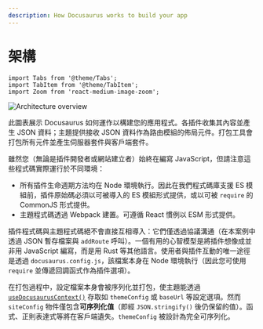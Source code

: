 ```yaml
---
description: How Docusaurus works to build your app
---
```


# 架構

```mdx-code-block
import Tabs from '@theme/Tabs';
import TabItem from '@theme/TabItem';
import Zoom from 'react-medium-image-zoom';
```

<Zoom>

![Architecture overview](/img/architecture.png)

</Zoom>

此圖表展示 Docusaurus 如何運作以構建您的應用程式。各插件收集其內容並產生 JSON 資料；主題提供接收 JSON 資料作為路由模組的佈局元件。打包工具會打包所有元件並產生伺服器套件與客戶端套件。

雖然您（無論是插件開發者或網站建立者）始終在編寫 JavaScript，但請注意這些程式碼實際運行於不同環境：

- 所有插件生命週期方法均在 Node 環境執行。因此在我們程式碼庫支援 ES 模組前，插件原始碼必須以可被導入的 ES 模組形式提供，或以可被 `require` 的 CommonJS 形式提供。
- 主題程式碼透過 Webpack 建置。可遵循 React 慣例以 ESM 形式提供。

插件程式碼與主題程式碼絕不會直接互相導入：它們僅透過協議溝通（在本案例中透過 JSON 暫存檔案與 `addRoute` 呼叫）。一個有用的心智模型是將插件想像成並非用 JavaScript 編寫，而是用 Rust 等其他語言。使用者與插件互動的唯一途徑是透過 `docusaurus.config.js`，該檔案本身在 Node 環境執行（因此您可使用 `require` 並傳遞回調函式作為插件選項）。

在打包過程中，設定檔案本身會被序列化並打包，使主題能透過 [`useDocusaurusContext()`](../docusaurus-core.mdx#useDocusaurusContext) 存取如 `themeConfig` 或 `baseUrl` 等設定選項。然而 `siteConfig` 物件僅包含**可序列化值**（即經 `JSON.stringify()` 後仍保留的值）。函式、正則表達式等將在客戶端遺失。`themeConfig` 被設計為完全可序列化。